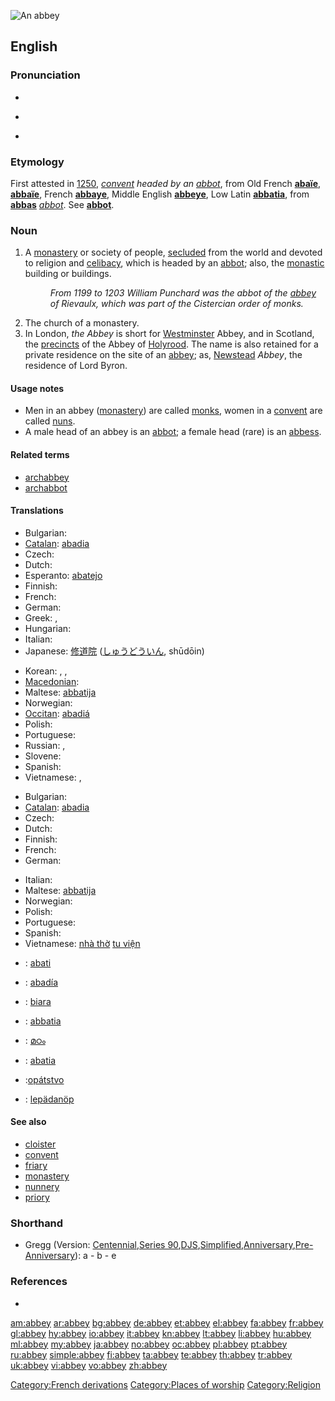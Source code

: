 {{wikisource1911Enc|Abbey}}
[[Image:Fountains Abbey view crop1 2005-08-27.jpg|thumb|An abbey]]
{{also|Abbey}}
==English==

===Pronunciation===
* {{audio|En-us-abbey.ogg|audio (US)}}
* {{a|RP}} {{IPA|/ˈæb.i/}}
* {{rhymes|æbi}}

===Etymology===
First attested in [[w:1250|1250]], ''[[convent]] headed by an [[abbot]]'', from Old French '''[[abaïe]]''', '''[[abbaïe]]''', French '''[[abbaye]]''', Middle English '''[[abbeye]]''', Low Latin '''[[abbatia]]''', from '''[[abbas]]''' ''[[abbot]]''. See '''[[abbot]]'''.

===Noun===
{{en-noun}}

# A [[monastery]] or society of people, [[secluded]] from the world and devoted to religion and [[celibacy]], which is headed by an [[abbot]]; also, the [[monastic]] building or buildings.
#: ''From 1199 to 1203 William Punchard was the abbot of the [[abbey]] of Rievaulx, which was part of the Cistercian order of monks.''
# The church of a monastery.
# In London, ''the Abbey'' is short for [[Westminster]] Abbey, and in Scotland, the [[precincts]] of the Abbey of [[Holyrood]]. The name is also retained for a private residence on the site of an [[abbey]]; as, [[Newstead]] ''Abbey'', the residence of Lord Byron.

====Usage notes====
* Men in an abbey ([[monastery]]) are called [[monk]]s, women in a [[convent]] are called [[nun]]s.
* A male head of an abbey is an [[abbot]]; a female head (rare) is an [[abbess]].

====Related terms====
* [[archabbey]]
* [[archabbot]]

====Translations====
{{trans-top|monastery headed by an abbot}}
* Bulgarian: {{t+|bg|абатство|n|tr=abátstvo}}
* [[Catalan]]: [[abadia]] {{f}}
* Czech: {{t-|cs|opatství|n}}
* Dutch: {{t+|nl|abdij|f}}
* Esperanto: [[abatejo]]
* Finnish: {{t+|fi|luostari}}
* French: {{t+|fr|abbaye|f}}
* German: {{t+|de|Abtei|f}}
* Greek: {{t+|el|αβαείο|n|tr=avaeío}}, {{t+|el|μοναστήρι|n|tr=monastíri}}
* Hungarian: {{t+|hu|apátság}}
* Italian: {{t+|it|abbazia|f}}
* Japanese: [[修道院]] ([[しゅうどういん]], shūdōin)
{{trans-mid}}
* Korean: {{t|ko|수도원|tr=修道院, sudowon}},  {{t|ko|수원|tr=修院, suwon}},  {{t|ko|승원|tr=僧院, 僧園, seung-won}}
* [[Macedonian]]: {{t|mk|опатија|f|tr=opátija}}
* Maltese: [[abbatija]]
* Norwegian: {{t+|no|abbedi|n}}
* [[Occitan]]: [[abadiá]] {{f}}
* Polish: {{t+|pl|opactwo|n}}
* Portuguese: {{t+|pt|abadia|f}}
* Russian: {{t+|ru|аббатство|n}}, {{t+|ru|монастырь|m|tr=monastýr'}}
* Slovene: {{t+|sl|opatija|f}}
* Spanish: {{t+|es|abadía|f}}
* Vietnamese: {{t+|vi|tu viện|xs=Vietnamese}}, {{t+|vi|nhà tu|xs=Vietnamese}}
{{trans-bottom}}

{{trans-top|church of a monastery}}
* Bulgarian: {{t|bg|манастирска църква}}
* [[Catalan]]: [[abadia]] {{f}}
* Czech: {{t-|cs|opatství|n}}
* Dutch: {{t|nl|abdijkerk|f}}
* Finnish: {{t-|fi|luostarikirkko}}
* French: {{t+|fr|abbaye|f}}
* German: {{t+|de|Kloster|n}}
{{trans-mid}}
* Italian: {{t+|it|abbazia|f}}
* Maltese: [[abbatija]]
* Norwegian: {{t+|no|abbedi|n}}
* Polish: {{t+|pl|opactwo|n}}
* Portuguese: {{t+|pt|abadia|f}}
* Spanish: {{t+|es|abadía|f}}
* Vietnamese: [[nhà thờ]] [[tu viện]]
{{trans-bottom}}

{{checktrans-top}}
* {{ttbc|Breton}}: [[abati]] {{f}}
* {{ttbc|Galician}}: [[abadía]] {{f}}
* {{ttbc|Indonesian}}: [[biara]]
* {{ttbc|Interlingua}}: [[abbatia]]
{{trans-mid}}
* {{ttbc|Malayalam}}: [[മഠം]]
* {{ttbc|Novial}}: [[abatia]]
* {{ttbc|Slovak}}:[[opátstvo]] {{n}}
* {{ttbc|Volapük}}: [[lepädanöp]]
{{trans-bottom}}

====See also====
* [[cloister]]
* [[convent]]
* [[friary]]
* [[monastery]]
* [[nunnery]]
* [[priory]]

===Shorthand===
* Gregg (Version: [http://en.wikipedia.org/wiki/Gregg_Shorthand#Centennial_Gregg_Shorthand Centennial],[http://en.wikipedia.org/wiki/Gregg_Shorthand#Series_90_Gregg_Shorthand  Series 90],[http://en.wikipedia.org/wiki/Gregg_Shorthand#Diamond_Jubilee_Gregg_Shorthand  DJS],[http://en.wikipedia.org/wiki/Gregg_Shorthand#Simplified_Gregg_Shorthand Simplified],[http://en.wikipedia.org/wiki/Gregg_Shorthand#Anniversary_Gregg_Shorthand Anniversary],[http://en.wikipedia.org/wiki/Gregg_Shorthand#Pre-Anniversary_Gregg_Shorthand Pre-Anniversary]): a - b - e

===References===
* {{R:Webster 1913}}

[[Category:French derivations]]
[[Category:Places of worship]]
[[Category:Religion]]

[[am:abbey]]
[[ar:abbey]]
[[bg:abbey]]
[[de:abbey]]
[[et:abbey]]
[[el:abbey]]
[[fa:abbey]]
[[fr:abbey]]
[[gl:abbey]]
[[hy:abbey]]
[[io:abbey]]
[[it:abbey]]
[[kn:abbey]]
[[lt:abbey]]
[[li:abbey]]
[[hu:abbey]]
[[ml:abbey]]
[[my:abbey]]
[[ja:abbey]]
[[no:abbey]]
[[oc:abbey]]
[[pl:abbey]]
[[pt:abbey]]
[[ru:abbey]]
[[simple:abbey]]
[[fi:abbey]]
[[ta:abbey]]
[[te:abbey]]
[[th:abbey]]
[[tr:abbey]]
[[uk:abbey]]
[[vi:abbey]]
[[vo:abbey]]
[[zh:abbey]]